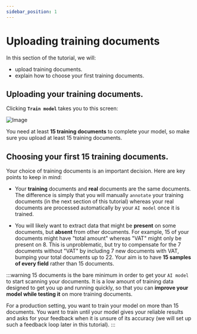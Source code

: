 ```yaml
---
sidebar_position: 1
---
```


# Uploading training documents
In this section of the tutorial, we will:
- upload training documents.
- explain how to choose your first training documents.

## Uploading your training documents.
Clicking <span className="utils-admonition-success">**`Train model`**</span> takes you to this screen:

![Image](../../static/img/upload/upload-trainingData.png)

You need at least **15 training documents** to complete your model, so make sure you upload at least 15 training documents.

## Choosing your first 15 training documents.
Your choice of training documents is an important decision. Here are key points to keep in mind:
- Your **training** documents and **real** documents are the same documents. The difference is simply that you will manually `annotate` your training documents (in the next section of this tutorial) whereas your real documents are processed automatically by your `AI model` once it is trained.

- You will likely want to extract data that might be **present** on some documents, but **absent** from other documents. For example, 15 of your documents might have "total amount" whereas "VAT" might only be present on 8. This is unproblematic, but try to compensate for the 7 documents without "VAT" by including 7 new documents with VAT, bumping your total documents up to 22. Your aim is to have **15 samples of every field** rather than 15 documents.

:::warning
15 documents is the bare minimum in order to get your `AI model` to start scanning your documents. It is a low amount of training data designed to get you up and running quickly, so that you can **improve your model while testing it** on more training documents.

For a production setting, you want to train your model on more than 15 documents. You want to train until your model gives your reliable results and asks for your feedback when it is unsure of its accuracy (we will set up such a feedback loop later in this tutorial).
:::
